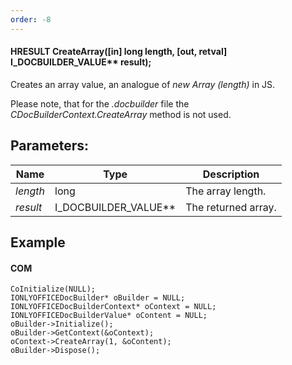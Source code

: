 ```yaml
---
order: -8
---
```

#### HRESULT CreateArray(\[in] long length, \[out, retval] I\_DOCBUILDER\_VALUE\*\* result);

Creates an array value, an analogue of *new Array (length)* in JS.

Please note, that for the *.docbuilder* file the *CDocBuilderContext.CreateArray* method is not used.

## Parameters:

| Name     | Type                     | Description         |
| -------- | ------------------------ | ------------------- |
| *length* | long                     | The array length.   |
| *result* | I\_DOCBUILDER\_VALUE\*\* | The returned array. |

## Example

#### COM

```
CoInitialize(NULL);
IONLYOFFICEDocBuilder* oBuilder = NULL;
IONLYOFFICEDocBuilderContext* oContext = NULL;
IONLYOFFICEDocBuilderValue* oContent = NULL;
oBuilder->Initialize();
oBuilder->GetContext(&oContext);
oContext->CreateArray(1, &oContent);
oBuilder->Dispose();
```
